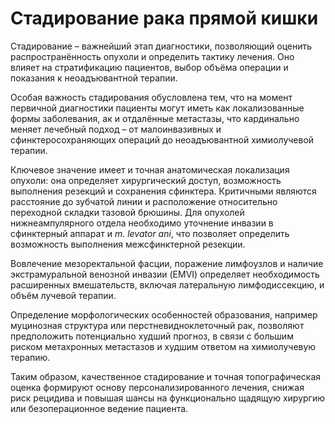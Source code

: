 # Стадирование рака прямой кишки

Стадирование -- важнейший этап диагностики, позволяющий оценить распространённость опухоли и определить тактику лечения. Оно влияет на стратификацию пациентов, выбор объёма операции и показания к неоадъювантной терапии.

Особая важность стадирования обусловлена тем, что на момент первичной диагностики пациенты могут иметь как локализованные формы заболевания, ак и отдалённые метастазы, что кардинально меняет лечебный подход -- от малоинвазивных и сфинктеросохраняющих операций до неоадъювантной химиолучевой терапии.

Ключевое значение имеет и точная анатомическая локализация опухоли: она определяет хирургический доступ, возможность выполнения резекций и сохранения сфинктера. Критичными являются расстояние до зубчатой линии и расположение относительно переходной складки тазовой брюшины. Для опухолей нижнеампулярного отдела необходимо уточнение инвазии в сфинктерный аппарат и *m. levator ani*, что позволяет определить возможность выполнения межсфинктерной резекции.

Вовлечение мезоректальной фасции, поражение лимфоузлов и наличие экстрамуральной венозной инвазии (EMVI) определяет необходимость расширенных вмешательств, включая латеральную лимфодиссекцию, и объём лучевой терапии.

Определение морфологических особенностей образования, например муцинозная структура или перстневидноклеточный рак, позволяют предположить потенциально худший прогноз, в связи с большим риском метахронных метастазов и худшим ответом на химиолучевую терапию.

Таким образом, качественное стадирование и точная топографическая оценка формируют основу персонализированного лечения, снижая риск рецидива и повышая шансы на функционально щадящую хирургию или безоперационное ведение пациента.
